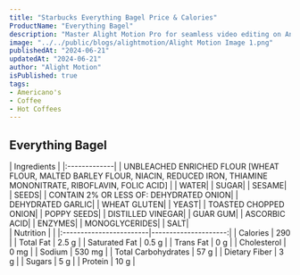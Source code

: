 ```yaml
---
title: "Starbucks Everything Bagel Price & Calories"
ProductName: "Everything Bagel" 
description: "Master Alight Motion Pro for seamless video editing on Android, iOS, and Tablets with our ultimate guide, unlocking advanced features and elevating your skills in 2024!"
image: "../../public/blogs/alightmotion/Alight Motion Image 1.png"
publishedAt: "2024-06-21"
updatedAt: "2024-06-21"
author: "Alight Motion"
isPublished: true
tags:
- Americano's
- Coffee
- Hot Coffees   
---
```


 
## Everything Bagel 
  
<div className="tables-container">
  <div className="table-wrapper">
    | Ingredients  |  
    |:-------------|
    | UNBLEACHED ENRICHED FLOUR [WHEAT FLOUR, MALTED BARLEY FLOUR, NIACIN, REDUCED IRON, THIAMINE MONONITRATE, RIBOFLAVIN, FOLIC ACID]          |
    | WATER|
    | SUGAR|
    | SESAME|
    | SEEDS|
    | CONTAIN 2% OR LESS OF: DEHYDRATED ONION|
    | DEHYDRATED GARLIC|
    | WHEAT GLUTEN|
    | YEAST|
    | TOASTED CHOPPED ONION|
    | POPPY SEEDS|
    | DISTILLED VINEGAR|
    | GUAR GUM|
    | ASCORBIC ACID|
    | ENZYMES|
    | MONOGLYCERIDES|
    |  SALT|
  </div>
  <div className="table-wrapper">
    | Nutrition               |                      |  
    |:------------------------|---------------------:|
    | Calories                | 290                  |
    | Total Fat               | 2.5 g                |
    | Saturated Fat           | 0.5 g                |
    | Trans Fat               | 0 g                  |
    | Cholesterol             | 0 mg                 |
    | Sodium                  | 530 mg               |
    | Total Carbohydrates     | 57 g                 |
    | Dietary Fiber           | 3 g                  |
    | Sugars                  | 5 g                  |
    | Protein                 | 10 g                 |
  </div>
</div>
<style jsx>{`
  .tables-container {
    display: flex;
    flex-direction: row;
    gap: 30px;
  }
  .table-wrapper {
    width: 500px; /* Adjust as needed */
  }
  @media (max-width: 768px) {
    .tables-container {
      flex-direction: column;
      gap: 0px; /* Adjust as needed */
    }
    .table-wrapper {
      width: 100%; /* Adjust as needed */
    }
  }
`}</style>
